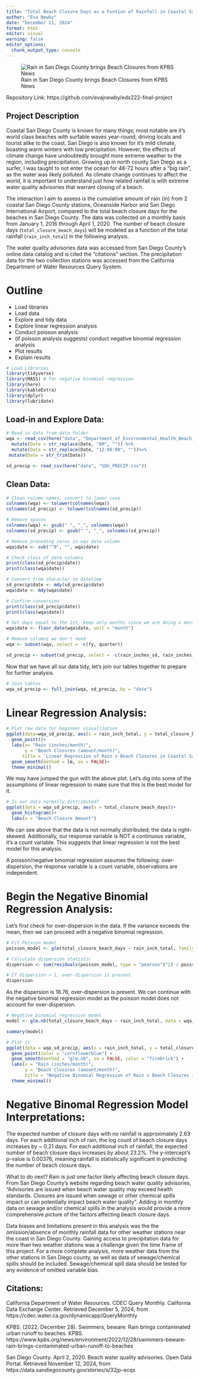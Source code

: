 ```yaml
---
title: "Total Beach Closure Days as a Funtion of Rainfall in Coastal San Diego County"
author: "Eva Newby"
date: "December 11, 2024"
format: html
editor: visual
warning: false
editor_options: 
  chunk_output_type: console
---
```


![Rain in San Diego County brings Beach Closures from KPBS News](beach.jpg)

Repository Link: https://github.com/evajnewby/eds222-final-project 

## Project Description

Coastal San Diego County is known for many things; most notable are it's world class beaches with surfable waves year-round, driving locals and tourist alike to the coast. San Diego is also known for it's mild climate, boasting warm winters with low precipitation. However, the effects of climate change have undoubtedly brought more extreme weather to the region, including precipitation. Growing up in north county San Diego as a surfer, I was taught to not enter the ocean for 48-72 hours after a "big rain", as the water was likely polluted. As climate change continues to affect the world, it is important to understand just how related rainfall is with extreme water quality advisories that warrant closing of a beach. 

The interaction I aim to assess is the cumulative amount of rain (in) from 2 coastal San Diego County stations, Oceanside Harbor and San Diego International Airport, compared to the total beach closure days for the beaches in San Diego County. The data was collected on a monthly basis from January 1, 2016 through April 1, 2020. The number of beach closure days (`total_closure_beach_days`) will be modeled as a function of the total rainfall (`rain_inch_total`) in the following analysis.

The water quality advisories data was accessed from San Diego County's online data catalog and is cited the "citations" section. The precipitation data for the two collection stations was accessed from the California Department of Water Resources Query System. 

# Outline

-   Load libraries
-   Load data
-   Explore and tidy data
-   Explore linear regression analysis
-   Conduct poisson analysis
-   (if poisson analysis suggests) conduct negative binomial regression analysis
-   Plot results
-   Explain results

```r
# Load Libraries
library(tidyverse)
library(MASS) # for negative binomial regression
library(here)
library(kableExtra)
library(dplyr)
library(lubridate)
```

## Load-in and Explore Data:

```r
# Read in data from data folder
wqa <- read_csv(here("data", "Department_of_Environmental_Health_Beach_Water_Quality_Advisories_20241203.csv")) %>% 
  mutate(Date = str_replace(Date, "AM", "")) %>% 
  mutate(Date = str_replace(Date, "12:00:00", ""))%>% 
 mutate(Date = str_trim(Date))

sd_precip <- read_csv(here("data", "SDG_PRECIP.csv")) 
```

## Clean Data:

```r
# Clean column names, convert to lower case
colnames(wqa) <- tolower(colnames(wqa))
colnames(sd_precip) <- tolower(colnames(sd_precip))

# Remove spaces
colnames(wqa) <- gsub(" ", "_", colnames(wqa))
colnames(sd_precip) <- gsub(" ", "_", colnames(sd_precip))

# Remove preceding zeros in wqa date column
wqa$date <- sub("^0", "", wqa$date)

```

```r
# Check class of date columns
print(class(sd_precip$date))
print(class(wqa$date))

# Convert from character to datetime
sd_precip$date <- mdy(sd_precip$date)
wqa$date <- mdy(wqa$date)

# Confirm conversion
print(class(sd_precip$date))
print(class(wqa$date))
```

```r
# Set days equal to the 1st, keep only months since we are doing a monthly analysis
wqa$date <- floor_date(wqa$date, unit = "month")
```

```r
# Remove columns we don't need
wqa <- subset(wqa, select = -c(fy, quarter))

sd_precip <- subset(sd_precip, select = -c(rain_inches_sd, rain_inches_osm))
```

Now that we have all our data tidy, let's join our tables together to prepare for further analysis.

```r
# Join tables
wqa_sd_precip <- full_join(wqa, sd_precip, by = "date")
```

# Linear Regression Analysis:

```r
# Plot raw data for beginner visualization
ggplot(data=wqa_sd_precip, aes(x = rain_inch_total, y = total_closure_beach_days)) +
  geom_point()+
  labs(x= "Rain (inches/month)",
       y = "Beach Closures (amount/month)",
      title = 'Linear Regression of Rain v Beach Closures in Coastal San Diego County (2016-2020)')+
  geom_smooth(method = lm, se = FALSE)+
  theme_minimal()
```

We may have jumped the gun with the above plot. Let's dig into some of the assumptions of linear regression to make sure that this is the best model for it.

```r
# Is our data normally distributed?
ggplot(data = wqa_sd_precip, aes(x = total_closure_beach_days))+
  geom_histogram()+
  labs(x = "Beach Closure Amount")
```

We can see above that the data is not normally distributed; the data is right-skewed. Additionally, our response variable is NOT a continuous variable, it's a count variable. This suggests that linear regression is not the best model for this analysis.

A poisson/negative binomial regression assumes the following: over-dispersion, the response variable is a count variable, observations are independent.

# Begin the Negative Binomial Regression Analysis:

Let's first check for over-dispersion in the data. If the variance exceeds the mean, then we can proceed with a negative binomial regression.

```r
# Fit Poisson model
poisson_model <- glm(total_closure_beach_days ~ rain_inch_total, family = poisson, data = wqa_sd_precip)

# Calculate dispersion statistic
dispersion <- sum(residuals(poisson_model, type = "pearson")^2) / poisson_model$df.residual

# If dispersion > 1, over-dispersion is present
dispersion
```

As the dispersion is 18.76, over-dispersion is present. We can continue with the negative binomial regression model as the poisson model does not account for over-dispersion.

```r
# Negative binomial regression model
model <- glm.nb(total_closure_beach_days ~ rain_inch_total, data = wqa_sd_precip)

summary(model)
```

```r
# Plot it
ggplot(data = wqa_sd_precip, aes(x = rain_inch_total, y = total_closure_beach_days)) +
  geom_point(color = "cornflowerblue") +
  geom_smooth(method = "glm.nb", se = FALSE, color = "firebrick") +
  labs(x = "Rain (inches/month)", 
       y = "Beach Closures (amount/month)", 
       title = "Negative Binomial Regression of Rain v Beach Closures in Coastal San Diego County (2016-2020)") +
  theme_minimal()
```

# Negative Binomal Regression Model Interpretations:

The expected number of closure days with no rainfall is approximately 2.63 days. For each additional inch of rain, the log count of beach closure days increases by ~ 0.21 days. For each additional inch of rainfall, the expected number of beach closure days increases by about 23.2%. The y-intercept's p-value is 0.00376, meaning rainfall is statistically significant in predicting the number of beach closure days. 

What to do next? Rain is just one factor likely affecting beach closure days. From San Diego County's website regarding beach water quality advisories, "Advisories are issued when beach water quality may exceed health standards.  Closures are issued when sewage or other chemical spills impact or can potentially impact beach water quality". Adding in monthly data on sewage and/or chemical spills in the analysis would provide a more comprehensive picture of the factors affecting beach closure days. 

Data biases and limitations present in this analysis was the the omission/absence of monthly rainfall data for other weather stations near the coast in San Diego County. Gaining access to precipitation data for more than two weather stations was a challenge given the time frame of this project. For a more complete analysis, more weather data from the other stations in San Diego county, as well as data of sewage/chemical spills should be included. Sewage/chemical spill data should be tested for any evidence of omitted variable bias. 

## Citations:

California Department of Water Resources. CDEC Query Monthly. California Data Exchange Center. Retrieved December 5, 2024, from https://cdec.water.ca.gov/dynamicapp/QueryMonthly

KPBS. (2022, December 28). Swimmers, beware: Rain brings contaminated urban runoff to beaches. KPBS. https://www.kpbs.org/news/environment/2022/12/28/swimmers-beware-rain-brings-contaminated-urban-runoff-to-beaches

San Diego County. April 2, 2020. Beach water quality advisories. Open Data Portal. Retrieved November 12, 2024, from https://data.sandiegocounty.gov/stories/s/32jp-ecqs

